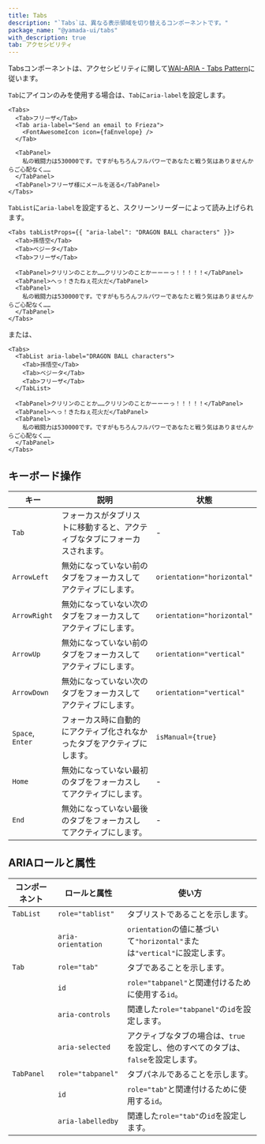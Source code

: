 ```yaml
---
title: Tabs
description: "`Tabs`は、異なる表示領域を切り替えるコンポーネントです。"
package_name: "@yamada-ui/tabs"
with_description: true
tab: アクセシビリティ
---
```


Tabsコンポーネントは、アクセシビリティに関して[WAI-ARIA - Tabs Pattern](https://www.w3.org/WAI/ARIA/apg/patterns/tabs)に従います。

`Tab`にアイコンのみを使用する場合は、`Tab`に`aria-label`を設定します。

```tsx live=false
<Tabs>
  <Tab>フリーザ</Tab>
  <Tab aria-label="Send an email to Frieza">
    <FontAwesomeIcon icon={faEnvelope} />
  </Tab>

  <TabPanel>
    私の戦闘力は530000です。ですがもちろんフルパワーであなたと戦う気はありませんからご心配なく……
  </TabPanel>
  <TabPanel>フリーザ様にメールを送る</TabPanel>
</Tabs>
```

`TabList`に`aria-label`を設定すると、スクリーンリーダーによって読み上げられます。

```tsx live=false
<Tabs tabListProps={{ "aria-label": "DRAGON BALL characters" }}>
  <Tab>孫悟空</Tab>
  <Tab>ベジータ</Tab>
  <Tab>フリーザ</Tab>

  <TabPanel>クリリンのことか……クリリンのことかーーーっ！！！！！</TabPanel>
  <TabPanel>へっ！きたねぇ花火だ</TabPanel>
  <TabPanel>
    私の戦闘力は530000です。ですがもちろんフルパワーであなたと戦う気はありませんからご心配なく……
  </TabPanel>
</Tabs>
```

または、

```tsx live=false
<Tabs>
  <TabList aria-label="DRAGON BALL characters">
    <Tab>孫悟空</Tab>
    <Tab>ベジータ</Tab>
    <Tab>フリーザ</Tab>
  </TabList>

  <TabPanel>クリリンのことか……クリリンのことかーーーっ！！！！！</TabPanel>
  <TabPanel>へっ！きたねぇ花火だ</TabPanel>
  <TabPanel>
    私の戦闘力は530000です。ですがもちろんフルパワーであなたと戦う気はありませんからご心配なく……
  </TabPanel>
</Tabs>
```

## キーボード操作

| キー             | 説明                                                                       | 状態                       |
| ---------------- | -------------------------------------------------------------------------- | -------------------------- |
| `Tab`            | フォーカスがタブリストに移動すると、アクティブなタブにフォーカスされます。 | -                          |
| `ArrowLeft`      | 無効になっていない前のタブをフォーカスしてアクティブにします。             | `orientation="horizontal"` |
| `ArrowRight`     | 無効になっていない次のタブをフォーカスしてアクティブにします。             | `orientation="horizontal"` |
| `ArrowUp`        | 無効になっていない前のタブをフォーカスしてアクティブにします。             | `orientation="vertical"`   |
| `ArrowDown`      | 無効になっていない次のタブをフォーカスしてアクティブにします。             | `orientation="vertical"`   |
| `Space`, `Enter` | フォーカス時に自動的にアクティブ化されなかったタブをアクティブにします。   | `isManual={true}`          |
| `Home`           | 無効になっていない最初のタブをフォーカスしてアクティブにします。           | -                          |
| `End`            | 無効になっていない最後のタブをフォーカスしてアクティブにします。           | -                          |

## ARIAロールと属性

| コンポーネント | ロールと属性       | 使い方                                                                              |
| -------------- | ------------------ | ----------------------------------------------------------------------------------- |
| `TabList`      | `role="tablist"`   | タブリストであることを示します。                                                    |
|                | `aria-orientation` | `orientation`の値に基づいて`"horizontal"`または`"vertical"`に設定します。           |
| `Tab`          | `role="tab"`       | タブであることを示します。                                                          |
|                | `id`               | `role="tabpanel"`と関連付けるために使用する`id`。                                   |
|                | `aria-controls`    | 関連した`role="tabpanel"`の`id`を設定します。                                       |
|                | `aria-selected`    | アクティブなタブの場合は、`true`を設定し、他のすべてのタブは、`false`を設定します。 |
| `TabPanel`     | `role="tabpanel"`  | タブパネルであることを示します。                                                    |
|                | `id`               | `role="tab"`と関連付けるために使用する`id`。                                        |
|                | `aria-labelledby`  | 関連した`role="tab"`の`id`を設定します。                                            |
